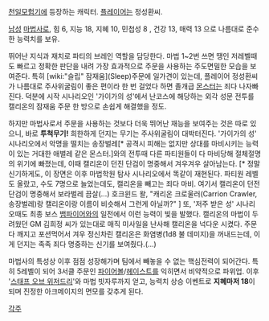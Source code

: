 [[천일모험기]]에 등장하는 캐릭터. [[플레이어]]는 정성환씨.

[[남성]] [[마법사]]로, 힘 6, 지능 18, 지혜 10, 민첩성 8 , 건강 13, 매력 13 으로 나름대로 준수한 능력치를 보유. 


뛰어난 지식과 재치로 파티의 브레인 역할을 담당한다. 마법 1~2번 쓰면 땡인 저레벨때도 빠르고 정확한 판단을 내려 가장 효과적으로 주문을 사용하는 주도면밀한 모습을 보여준다. 특히 [wiki:"슬립" 잠재움](Sleep)주문에 일가견이 있는데, 플레이어 정성환씨가 나름대로 주사위굴림이 좋은 편이라 한 번 걸었다 하면 졸개급 [[몬스터]]는 죄다 나자빠진다. 덕분에 시작 시나리오인 '가이가의 성'에서 난코스에 해당하는 외각 성문 전투를 캘리온의 잠재움 주문 한 방으로 손쉽게 해결했을 정도. 


하지만 마법사로서 주문을 사용하는 것보다 더욱 뛰어난 재능을 보여주는 것은 따로 있으니, 바로 '''투척무기!''' 희한하게 던지는 무기는 주사위굴림이 대박터진다. '가이가의 성' 시나리오에서 악명을 떨치는 송장벌레[* 공격시 피해는 없지만 상대를 마비시키는 능력이 있는 거대한 애벌레 같은 몬스터.]와의 전투때 다른 파티원들이 다 마비당해 절체절명의 위기에 빠졌는데, 이때 캘리온이 던진 단검이 명중해서 겨우겨우 살아남는다. [* 정말 신기하게도, 이 장면은 이후 마법학원 탐사 시나리오에서 똑같이 재현된다. 파티원 레벨도 올랐고, 수도 7명으로 늘었는데도, 캘리온을 빼고는 죄다 마비. 여기서 캘리온이 던전 단검이 명중해서 보라벌레 끔살(…) 호크윈드 왈, "캐리온 크로울러(Carrion Crawler, 송장벌레)랑 캘리온이랑 이름이 비슷해서 그런게 아닐까?" ] 또, '저주 받은 성' 시나리오때도 최종 보스 [[뱀파이어]]와의 일전에서 이런 능력이 빛을 발했다. 캘리온의 마법이 두려웠던 GM 김희정 씨가 있는대로 매직 미사일을 난사해 캘리온을 넉다운 시켰다. 주문 다 깨지고 포션먹어서 겨우 정신차린 캘리온은 화염병(1d8 불 데미지)을 꺼내드는데, 이게 던지는 족족 죄다 명중하는 신기를 보여줬다.(…)

마법사의 특성상 이후 점점 성장해가며 팀에서 빼놓을 수 없는 핵심전력이 되어간다. 특히 5레벨이 되어 3서클 주문인 [[파이어볼]]/[[헤이스트]]를 익히면서 비약적으로 파위업. 이후 '[[스태프 오브 위저드리]]'와 마법 빗자루까지 얻고, 능력치 상승 이벤트로 '''지혜마저 18'''이 되며 진정한 아크메이지의 면모를 갖추게 된다. 


[[각주]]
